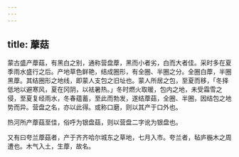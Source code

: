 ```yaml
---
---
---
```

title: 藦菇
---



蒙古盛产藦菇，有黑白之别，通称营盘藦，黑而小者劣，白而大者佳。采时多在夏季雨水盛行之后。产地草色鲜艳，结成圈形，有全圈、半圈之分。全圈白藦，半圈黑藦。其结圈形之地线，即蒙人支包之旧址也。蒙人所居之包，至夏而移，「冬择低地以避寒风，夏在冈阴，以袪暑热。」冬时燃火取暖，包内之地，未受霜雪之侵，至夏复经雨水，冬春蕴蓄，至此而勃发，遂结藦菇，全圈、半圈，因结包之地势而异。营盘之名，亦以此得。或称口磨，则以其产于口外也。

热河所产藦菇至佳，俗呼为银盘菇，则以营盘二字讹为银盘也。

又有曰夸兰藦菇者，产于齐齐哈尔城东之草地，七月入市。夸兰者，毡庐椸木之周遭也。木气入土，生藦，故名。